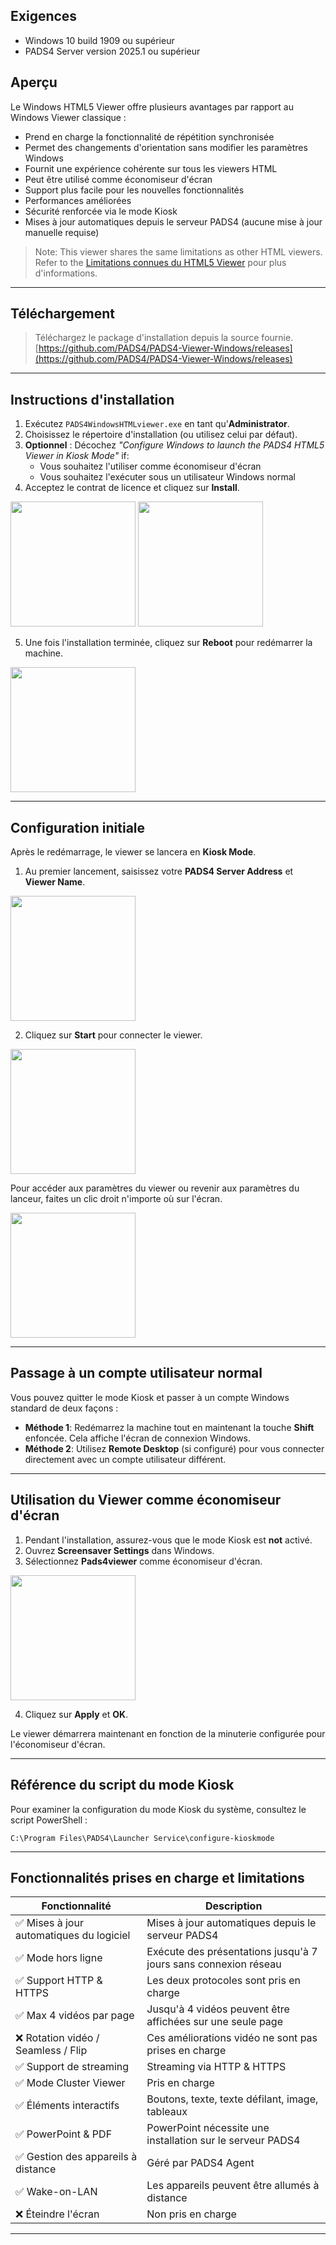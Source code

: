## Exigences

* Windows 10 build 1909 ou supérieur
* PADS4 Server version 2025.1 ou supérieur

## Aperçu

Le Windows HTML5 Viewer offre plusieurs avantages par rapport au Windows Viewer classique :

* Prend en charge la fonctionnalité de répétition synchronisée
* Permet des changements d'orientation sans modifier les paramètres Windows
* Fournit une expérience cohérente sur tous les viewers HTML
* Peut être utilisé comme économiseur d'écran
* Support plus facile pour les nouvelles fonctionnalités
* Performances améliorées
* Sécurité renforcée via le mode Kiosk
* Mises à jour automatiques depuis le serveur PADS4 (aucune mise à jour manuelle requise)

> Note: This viewer shares the same limitations as other HTML viewers. Refer to the [Limitations connues du HTML5 Viewer](https://support.pads4.com/hc/en-us/articles/207590696-Known-limitations-for-HTML5-Viewer) pour plus d'informations.

***

## Téléchargement

> Téléchargez le package d'installation depuis la source fournie.\
> [https://github.com/PADS4/PADS4-Viewer-Windows/releases](https://github.com/PADS4/PADS4-Viewer-Windows/releases)

***

## Instructions d'installation

1. Exécutez `PADS4WindowsHTMLviewer.exe` en tant qu'**Administrator**.
2. Choisissez le répertoire d'installation (ou utilisez celui par défaut).
3. **Optionnel** : Décochez *"Configure Windows to launch the PADS4 HTML5 Viewer in Kiosk Mode"* if:
   * Vous souhaitez l'utiliser comme économiseur d'écran
   * Vous souhaitez l'exécuter sous un utilisateur Windows normal
4. Acceptez le contrat de licence et cliquez sur **Install**.

<img height="200" src="/images/install-pads4/install-pads4-viewer/intall-pads4-html5-windows-viewer/installer.png" />

<img height="200" src="/images/install-pads4/install-pads4-viewer/intall-pads4-html5-windows-viewer/installer-progress.png" />

5. Une fois l'installation terminée, cliquez sur **Reboot** pour redémarrer la machine.

<img height="200" src="/images/install-pads4/install-pads4-viewer/intall-pads4-html5-windows-viewer/installation-succesful.png" />

***

## Configuration initiale

Après le redémarrage, le viewer se lancera en **Kiosk Mode**.

1. Au premier lancement, saisissez votre **PADS4 Server Address** et **Viewer Name**.

<img height="200" src="/images/install-pads4/install-pads4-viewer/intall-pads4-html5-windows-viewer/server-config.png" />

2. Cliquez sur **Start** pour connecter le viewer.

<img height="200" src="/images/install-pads4/install-pads4-viewer/intall-pads4-html5-windows-viewer/viewer-started.png" />

Pour accéder aux paramètres du viewer ou revenir aux paramètres du lanceur, faites un clic droit n'importe où sur l'écran.

<img height="200" src="/images/install-pads4/install-pads4-viewer/intall-pads4-html5-windows-viewer/viewer-settings.png" />

***

## Passage à un compte utilisateur normal

Vous pouvez quitter le mode Kiosk et passer à un compte Windows standard de deux façons :

* **Méthode 1**: Redémarrez la machine tout en maintenant la touche **Shift** enfoncée. Cela affiche l'écran de connexion Windows.
* **Méthode 2**: Utilisez **Remote Desktop** (si configuré) pour vous connecter directement avec un compte utilisateur différent.

***

## Utilisation du Viewer comme économiseur d'écran

1. Pendant l'installation, assurez-vous que le mode Kiosk est **not** activé.
2. Ouvrez **Screensaver Settings** dans Windows.
3. Sélectionnez **Pads4viewer** comme économiseur d'écran.

<img height="200" src="/images/install-pads4/install-pads4-viewer/intall-pads4-html5-windows-viewer/screensaver.png" />

4. Cliquez sur **Apply** et **OK**.

Le viewer démarrera maintenant en fonction de la minuterie configurée pour l'économiseur d'écran.

***

## Référence du script du mode Kiosk

Pour examiner la configuration du mode Kiosk du système, consultez le script PowerShell :

```plaintext
C:\Program Files\PADS4\Launcher Service\configure-kioskmode
```

***

## Fonctionnalités prises en charge et limitations

| Fonctionnalité                          | Description                                                     |
| --------------------------------------- | --------------------------------------------------------------- |
| ✅ Mises à jour automatiques du logiciel | Mises à jour automatiques depuis le serveur PADS4               |
| ✅ Mode hors ligne                       | Exécute des présentations jusqu'à 7 jours sans connexion réseau |
| ✅ Support HTTP & HTTPS                  | Les deux protocoles sont pris en charge                         |
| ✅ Max 4 vidéos par page                 | Jusqu'à 4 vidéos peuvent être affichées sur une seule page      |
| ❌ Rotation vidéo / Seamless / Flip      | Ces améliorations vidéo ne sont pas prises en charge            |
| ✅ Support de streaming                  | Streaming via HTTP & HTTPS                                      |
| ✅ Mode Cluster Viewer                   | Pris en charge                                                  |
| ✅ Éléments interactifs                  | Boutons, texte, texte défilant, image, tableaux                 |
| ✅ PowerPoint & PDF                      | PowerPoint nécessite une installation sur le serveur PADS4      |
| ✅ Gestion des appareils à distance      | Géré par PADS4 Agent                                            |
| ✅ Wake-on-LAN                           | Les appareils peuvent être allumés à distance                   |
| ❌ Éteindre l'écran                      | Non pris en charge                                              |

***

